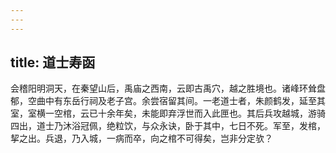 ```yaml
---
---
---
```

title: 道士寿函
---




会稽阳明洞天，在秦望山后，禹庙之西南，云即古禹穴，越之胜境也。诸峰环耸盘郁，空曲中有东岳行祠及老子宫。余尝宿留其间。一老道士者，朱颜鹤发，延至其室，室横一空棺，云已十余年矣，未能即弃浮世而入此匣也。其后兵攻越城，游骑四出，道士乃沐浴冠佩，绝粒饮，与众永诀，卧于其中，七日不死。军至，发棺，挈之出。兵退，乃入城，一病而卒，向之棺不可得矣，岂非分定欤？
